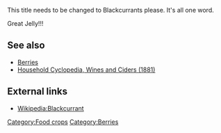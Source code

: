 This title needs to be changed to Blackcurrants please. It's all one word.

Great Jelly!!!

== See also ==
*[[Berries]]
*[[Wines|Household Cyclopedia, Wines and Ciders (1881)]]

== External links ==
*[[Wikipedia:Blackcurrant]]

[[Category:Food crops]]
[[Category:Berries]]